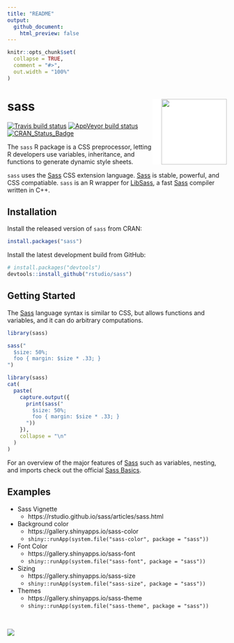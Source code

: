 ```yaml
---
title: "README"
output:
  github_document:
    html_preview: false
---
```


<!-- README.md is generated from README.Rmd. Please edit that file -->

```r
knitr::opts_chunk$set(
  collapse = TRUE,
  comment = "#>",
  out.width = "100%"
)
```


# sass <a href="https://sass-lang.com"><img src="man/figures/sass-logo-color.png" align="right" height = 150 style="background-color: white; padding-left: 20px;"/></a>

[![Travis build status](https://travis-ci.org/rstudio/sass.svg?branch=master)](https://travis-ci.org/rstudio/sass)
[![AppVeyor build status](https://ci.appveyor.com/api/projects/status/github/rstudio/sass?branch=master&svg=true)](https://ci.appveyor.com/project/rstudio/sass)
[![CRAN_Status_Badge](http://www.r-pkg.org/badges/version/sass)](https://cran.r-project.org/package=sass)


The `sass` R package is a CSS preprocessor, letting R developers use variables, inheritance, and functions to generate dynamic style sheets.

`sass` uses the [Sass](https://sass-lang.com/) CSS extension language. [Sass](https://sass-lang.com/) is stable, powerful, and CSS compatiable. `sass` is an R wrapper for [LibSass](https://github.com/sass/libsass), a fast [Sass](https://sass-lang.com/) compiler written in C++.

## Installation

Install the released version of `sass` from CRAN:
```r
install.packages("sass")
```

Install the latest development build from GitHub:
```r
# install.packages("devtools")
devtools::install_github("rstudio/sass")
```

## Getting Started

The [Sass](https://sass-lang.com/) language syntax is similar to CSS, but allows functions and variables, and it can do arbitrary computations.

```r
library(sass)

sass("
  $size: 50%;
  foo { margin: $size * .33; }
")
```
```r
library(sass)
cat(
  paste(
    capture.output({
      print(sass("
        $size: 50%;
        foo { margin: $size * .33; }
      "))
    }),
    collapse = "\n"
  )
)
```

For an overview of the major features of [Sass](https://sass-lang.com/) such as variables, nesting, and imports check out the official [Sass Basics](https://sass-lang.com/guide).

## Examples

* Sass Vignette
  * https://rstudio.github.io/sass/articles/sass.html
* Background color
  * https://gallery.shinyapps.io/sass-color
  * `shiny::runApp(system.file("sass-color", package = "sass"))`
* Font Color
  * https://gallery.shinyapps.io/sass-font
  * `shiny::runApp(system.file("sass-font", package = "sass"))`
* Sizing
  * https://gallery.shinyapps.io/sass-size
  * `shiny::runApp(system.file("sass-size", package = "sass"))`
* Themes
  * https://gallery.shinyapps.io/sass-theme
  * `shiny::runApp(system.file("sass-theme", package = "sass"))`

<br />

![](man/figures/sass-color.gif)
